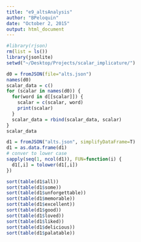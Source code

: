 ```yaml
---
title: "e9_altsAnalysis"
author: "BPeloquin"
date: "October 2, 2015"
output: html_document
---
```


```r
#library(rjson)
rm(list = ls())
library(jsonlite)
setwd("~/Desktop/Projects/scalar_implicature/")
```



```r
d0 = fromJSON(file="alts.json")
names(d0)
scalar_data = c()
for (scalar in names(d0)) {
  for(word in d[[scalar]]) {
    scalar = c(scalar, word)
    print(scalar)
  }
  scalar_data = rbind(scalar_data, scalar)
}
scalar_data
```

```r
d1 = fromJSON("alts.json", simplifyDataFrame=T)
d1 = as.data.frame(d1)
# conver to lower case
sapply(seq(1, ncol(d1)), FUN=function(i) {
  d1[,i] = tolower(d1[,i])
})

sort(table(d1$all))
sort(table(d1$some))
sort(table(d1$unforgettable))
sort(table(d1$memorable))
sort(table(d1$excellent))
sort(table(d1$good))
sort(table(d1$loved))
sort(table(d1$liked))
sort(table(d1$delicious))
sort(table(d1$palatable))


```


